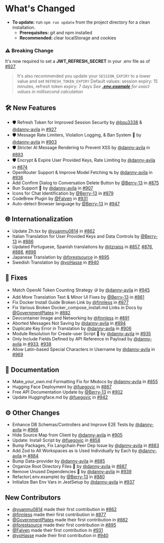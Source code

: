 # What's Changed

- **To update:** run `npm run update` from the project directory for a clean installation.
  - **Prerequisites:** git and npm installed
  - **Recommended:** clear localStorage and cookies

### ⚠️ Breaking Change

It's now required to set a **JWT_REFRESH_SECRET** in your .env file as of [#927](https://github.com/TrinhNgocThanh/mylinks.com.vn/pull/927)

> It's also recommended you update your `SESSION_EXPIRY` to a lower value and set `REFRESH_TOKEN_EXPIRY`
> Default values: session expiry: 15 minutes, refresh token expiry: 7 days
> _See **[.env.example](https://github.com/TrinhNgocThanh/mylinks.com.vn/blob/1378eb5097b666a4add27923e47be73919957e5b/.env.example#L314)** for exact values in millisecond calculation_

## 🛠️ New Features

- 🛡️ Refresh Token for Improved Session Security by [@bsu3338](https://github.com/bsu3338) & [@danny-avila](https://github.com/danny-avila) in [#927](https://github.com/TrinhNgocThanh/mylinks.com.vn/pull/927)
- 🛡️ Message Rate Limiters, Violation Logging, & Ban System 🔨 by [@danny-avila](https://github.com/danny-avila) in [#903](https://github.com/TrinhNgocThanh/mylinks.com.vn/pull/903)
- 🛡️ Stricter AI Message Rendering to Prevent XSS by [@danny-avila](https://github.com/danny-avila) in [#893](https://github.com/TrinhNgocThanh/mylinks.com.vn/pull/893)
- 🛡️ Encrypt & Expire User Provided Keys, Rate Limiting by [@danny-avila](https://github.com/danny-avila) in [#874](https://github.com/TrinhNgocThanh/mylinks.com.vn/pull/874)
- OpenRouter Support & Improve Model Fetching ⇆ by [@danny-avila](https://github.com/danny-avila) in [#936](https://github.com/TrinhNgocThanh/mylinks.com.vn/pull/936)
- Add Confirm Dialog to Conversation Delete Button by [@Berry-13](https://github.com/Berry-13) in [#875](https://github.com/TrinhNgocThanh/mylinks.com.vn/pull/875)
- Bun Support 🥟 by [@danny-avila](https://github.com/danny-avila) in [#907](https://github.com/TrinhNgocThanh/mylinks.com.vn/pull/907)
- Icons for Chat Identification by [@Berry-13](https://github.com/Berry-13) in [#879](https://github.com/TrinhNgocThanh/mylinks.com.vn/pull/879)
- CodeBrew Plugin by [@Falven](https://github.com/Falven) in [#931](https://github.com/TrinhNgocThanh/mylinks.com.vn/pull/931)
- Auto-detect Browser language by [@Berry-13](https://github.com/Berry-13) in [#947](https://github.com/TrinhNgocThanh/mylinks.com.vn/pull/947)

## 🌐 Internationalization

- Update Zh.tsx by [@yuanmu0814](https://github.com/yuanmu0814) in [#862](https://github.com/TrinhNgocThanh/mylinks.com.vn/pull/862)
- Italian Translation for User Provided Keys and Data Controls by [@Berry-13](https://github.com/Berry-13) in [#886](https://github.com/TrinhNgocThanh/mylinks.com.vn/pull/886)
- Updated Portuguese, Spanish translations by [@itzraiss](https://github.com/itzraiss) in [#857](https://github.com/TrinhNgocThanh/mylinks.com.vn/pull/857), [#876](https://github.com/TrinhNgocThanh/mylinks.com.vn/pull/876), [#888](https://github.com/TrinhNgocThanh/mylinks.com.vn/pull/888), [#898](https://github.com/TrinhNgocThanh/mylinks.com.vn/pull/898)
- Japanese Translation by [@forestsource](https://github.com/forestsource) in [#895](https://github.com/TrinhNgocThanh/mylinks.com.vn/pull/895)
- Swedish Translation by [@yoHasse](https://github.com/yoHasse) in [#940](https://github.com/TrinhNgocThanh/mylinks.com.vn/pull/940)

## 🔧 Fixes

- Match OpenAI Token Counting Strategy 🪙 by [@danny-avila](https://github.com/danny-avila) in [#945](https://github.com/TrinhNgocThanh/mylinks.com.vn/pull/945)
- Add More Translation Text & Minor UI Fixes by [@Berry-13](https://github.com/Berry-13) in [#861](https://github.com/TrinhNgocThanh/mylinks.com.vn/pull/861)
- Fix Docker Install Guide Broken Link by [@finnless](https://github.com/finnless) in [#877](https://github.com/TrinhNgocThanh/mylinks.com.vn/pull/877)
- Fix Various Broken Docker_compose_install.md Links in Docs by [@GovernmentPlates](https://github.com/GovernmentPlates) in [#882](https://github.com/TrinhNgocThanh/mylinks.com.vn/pull/882)
- Devcontainer Image and Networking by [@finnless](https://github.com/finnless) in [#891](https://github.com/TrinhNgocThanh/mylinks.com.vn/pull/891)
- Aborted Messages Not Saving by [@danny-avila](https://github.com/danny-avila) in [#894](https://github.com/TrinhNgocThanh/mylinks.com.vn/pull/894)
- Duplicate Key Error in Translation by [@danny-avila](https://github.com/danny-avila) in [#906](https://github.com/TrinhNgocThanh/mylinks.com.vn/pull/906)
- Module Resolution for Create-user Script 👤 by [@danny-avila](https://github.com/danny-avila) in [#935](https://github.com/TrinhNgocThanh/mylinks.com.vn/pull/935)
- Only Include Fields Defined by API Reference in Payload by [@danny-avila](https://github.com/danny-avila) in [#933](https://github.com/TrinhNgocThanh/mylinks.com.vn/pull/933), [#938](https://github.com/TrinhNgocThanh/mylinks.com.vn/pull/938)
- Allow Latin-based Special Characters in Username by [@danny-avila](https://github.com/danny-avila) in [#969](https://github.com/TrinhNgocThanh/mylinks.com.vn/pull/969)

## 📝 Documentation

- Make_your_own.md Formatting Fix for Mkdocs by [@danny-avila](https://github.com/danny-avila) in [#855](https://github.com/TrinhNgocThanh/mylinks.com.vn/pull/855)
- Hugging Face Deployment by [@fuegovic](https://github.com/fuegovic) in [#867](https://github.com/TrinhNgocThanh/mylinks.com.vn/pull/867)
- Free API Documentation Update by [@Berry-13](https://github.com/Berry-13) in [#902](https://github.com/TrinhNgocThanh/mylinks.com.vn/pull/902)
- Update Huggingface.md by [@fuegovic](https://github.com/fuegovic) in [#942](https://github.com/TrinhNgocThanh/mylinks.com.vn/pull/942)

## ⚙️ Other Changes

- Enhance DB Schemas/Controllers and Improve E2E Tests by [@danny-avila](https://github.com/danny-avila) in [#966](https://github.com/TrinhNgocThanh/mylinks.com.vn/pull/966)
- Hide Source Map from Client by [@danny-avila](https://github.com/danny-avila) in [#905](https://github.com/TrinhNgocThanh/mylinks.com.vn/pull/905)
- Update: Install Script by [@fuegovic](https://github.com/fuegovic) in [#858](https://github.com/TrinhNgocThanh/mylinks.com.vn/pull/858)
- Bump Packages, Fix Langchain Peer Dep Issue by [@danny-avila](https://github.com/danny-avila) in [#883](https://github.com/TrinhNgocThanh/mylinks.com.vn/pull/883)
- Add Zod to All Workspaces as is Used Individually by Each by [@danny-avila](https://github.com/danny-avila) in [#884](https://github.com/TrinhNgocThanh/mylinks.com.vn/pull/884)
- Bump Data-provider by [@danny-avila](https://github.com/danny-avila) in [#885](https://github.com/TrinhNgocThanh/mylinks.com.vn/pull/885)
- Organize Root Directory Files 🧹 by [@danny-avila](https://github.com/danny-avila) in [#887](https://github.com/TrinhNgocThanh/mylinks.com.vn/pull/887)
- Remove Unused Dependencies 🧹 by [@danny-avila](https://github.com/danny-avila) in [#939](https://github.com/TrinhNgocThanh/mylinks.com.vn/pull/939)
- Refactor(.env.example) by [@Berry-13](https://github.com/Berry-13) in [#880](https://github.com/TrinhNgocThanh/mylinks.com.vn/pull/880)
- Initialize Ban Env Vars in JestSetup by [@danny-avila](https://github.com/danny-avila) in [#937](https://github.com/TrinhNgocThanh/mylinks.com.vn/pull/937)

## New Contributors

- [@yuanmu0814](https://github.com/yuanmu0814) made their first contribution in [#862](https://github.com/TrinhNgocThanh/mylinks.com.vn/pull/862)
- [@finnless](https://github.com/finnless) made their first contribution in [#877](https://github.com/TrinhNgocThanh/mylinks.com.vn/pull/877)
- [@GovernmentPlates](https://github.com/GovernmentPlates) made their first contribution in [#882](https://github.com/TrinhNgocThanh/mylinks.com.vn/pull/882)
- [@forestsource](https://github.com/forestsource) made their first contribution in [#895](https://github.com/TrinhNgocThanh/mylinks.com.vn/pull/895)
- [@Falven](https://github.com/Falven) made their first contribution in [#931](https://github.com/TrinhNgocThanh/mylinks.com.vn/pull/931)
- [@yoHasse](https://github.com/yoHasse) made their first contribution in [#940](https://github.com/TrinhNgocThanh/mylinks.com.vn/pull/940)
